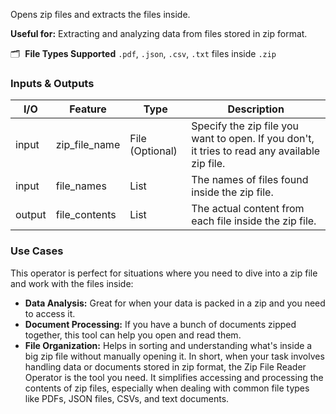 Opens zip files and extracts the files inside.

**Useful for:** Extracting and analyzing data from files stored in zip format.

🗂️  **File Types Supported** `.pdf`, `.json`, `.csv`, `.txt` files inside `.zip`

### Inputs & Outputs

| I/O    | Feature       | Type            | Description                                                                                   |
| ------ | ------------- | --------------- | --------------------------------------------------------------------------------------------- |
| input  | zip_file_name | File (Optional) | Specify the zip file you want to open. If you don't, it tries to read any available zip file. |
| input  | file_names    | List            | The names of files found inside the zip file.                                                 |
| output | file_contents | List            | The actual content from each file inside the zip file.                                        |

### Use Cases

This operator is perfect for situations where you need to dive into a zip file and work with the files inside:

- **Data Analysis:** Great for when your data is packed in a zip and you need to access it.
- **Document Processing:** If you have a bunch of documents zipped together, this tool can help you open and read them.
- **File Organization:** Helps in sorting and understanding what's inside a big zip file without manually opening it.
  In short, when your task involves handling data or documents stored in zip format, the Zip File Reader Operator is the tool you need. It simplifies accessing and processing the contents of zip files, especially when dealing with common file types like PDFs, JSON files, CSVs, and text documents.
